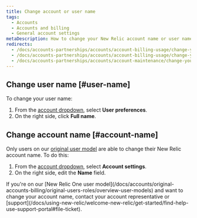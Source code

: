 ```yaml
---
title: Change account or user name
tags:
  - Accounts
  - Accounts and billing
  - General account settings
metaDescription: How to change your New Relic account name or user name.
redirects:
  - /docs/accounts-partnerships/accounts/account-billing-usage/change-your-account-name
  - /docs/accounts-partnerships/accounts/account-billing-usage/change-your-new-relic-account-name
  - /docs/accounts-partnerships/accounts/account-maintenance/change-your-new-relic-account-name
---
```


## Change user name [#user-name]

To change your user name:

1. From the [account dropdown](/docs/accounts-partnerships/education/getting-started-new-relic/glossary#account-dropdown), select **User preferences**.
2. On the right side, click **Full name**.

## Change account name [#account-name]

Only users on our [original user model](/docs/accounts/original-accounts-billing/original-product-based-pricing/overview-user-models) are able to change their New Relic account name. To do this:

1. From the [account dropdown](/docs/accounts-partnerships/education/getting-started-new-relic/glossary#account-dropdown), select **Account settings**.
2. On the right side, edit the **Name** field.

<Callout variant="important">
  If you're on our [New Relic One user model](/docs/accounts/original-accounts-billing/original-users-roles/overview-user-models) and want to change your account name, contact your account representative or [support](/docs/using-new-relic/welcome-new-relic/get-started/find-help-use-support-portal#file-ticket).
</Callout>
